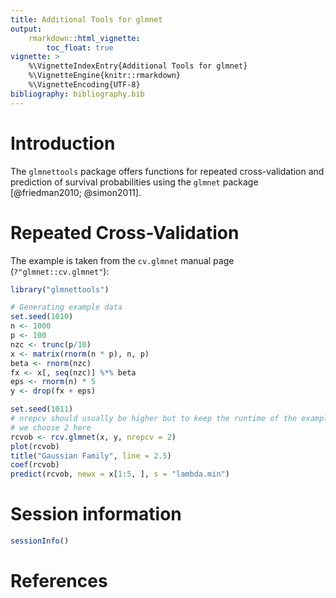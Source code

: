 ```yaml
---
title: Additional Tools for glmnet
output:
    rmarkdown::html_vignette:
        toc_float: true
vignette: >
    %\VignetteIndexEntry{Additional Tools for glmnet}
    %\VignetteEngine{knitr::rmarkdown}
    %\VignetteEncoding{UTF-8}
bibliography: bibliography.bib
---
```


# Introduction

The `glmnettools` package offers functions for repeated cross-validation and
prediction of survival probabilities using the `glmnet` package
[@friedman2010; @simon2011].

# Repeated Cross-Validation

The example is taken from the `cv.glmnet` manual page (`?"glmnet::cv.glmnet"`):

```r
library("glmnettools")

# Generating example data
set.seed(1010)
n <- 1000
p <- 100
nzc <- trunc(p/10)
x <- matrix(rnorm(n * p), n, p)
beta <- rnorm(nzc)
fx <- x[, seq(nzc)] %*% beta
eps <- rnorm(n) * 5
y <- drop(fx + eps)
```

```r
set.seed(1011)
# nrepcv should usually be higher but to keep the runtime of the example low
# we choose 2 here
rcvob <- rcv.glmnet(x, y, nrepcv = 2)
plot(rcvob)
title("Gaussian Family", line = 2.5)
coef(rcvob)
predict(rcvob, newx = x[1:5, ], s = "lambda.min")
```

# Session information

```r
sessionInfo()
```

# References
